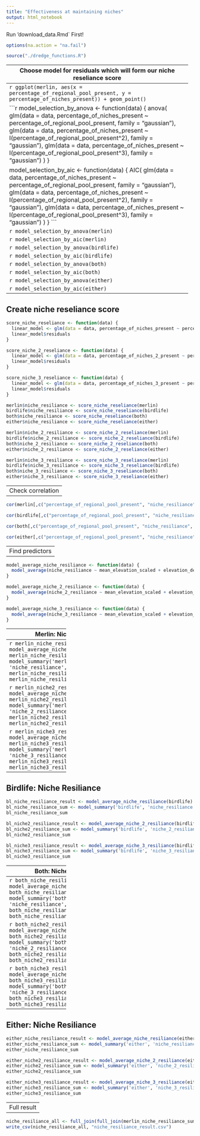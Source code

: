 ```yaml
---
title: "Effectiveness at maintaining niches"
output: html_notebook
---
```

Run 'download_data.Rmd` First!

```r
options(na.action = "na.fail") 
```

```r
source("./dredge_functions.R")
```

---------------------------------------------------------------------
Choose model for residuals which will form our niche reseliance score
---------------------------------------------------------------------
```r
ggplot(merlin, aes(x = percentage_of_regional_pool_present, y = percentage_of_niches_present)) + geom_point()
```
```r
ggplot(birdlife, aes(x = percentage_of_regional_pool_present, y = percentage_of_niches_present)) + geom_point()
```

```r
model_selection_by_anova <- function(data) {
  anova(
    glm(data = data, percentage_of_niches_present ~ percentage_of_regional_pool_present, family = "gaussian"),
    glm(data = data, percentage_of_niches_present ~ I(percentage_of_regional_pool_present^2), family = "gaussian"),
    glm(data = data, percentage_of_niches_present ~ I(percentage_of_regional_pool_present^3), family = "gaussian")
  )
}

model_selection_by_aic <- function(data) {
  AIC(
    glm(data = data, percentage_of_niches_present ~ percentage_of_regional_pool_present, family = "gaussian"),
    glm(data = data, percentage_of_niches_present ~ I(percentage_of_regional_pool_present^2), family = "gaussian"),
    glm(data = data, percentage_of_niches_present ~ I(percentage_of_regional_pool_present^3), family = "gaussian")
  )
}
```

```r
model_selection_by_anova(merlin)
```

```r
model_selection_by_aic(merlin)
```

```r
model_selection_by_anova(birdlife)
```

```r
model_selection_by_aic(birdlife)
```

```r
model_selection_by_anova(both)
```

```r
model_selection_by_aic(both)
```

```r
model_selection_by_anova(either)
```

```r
model_selection_by_aic(either)
```

---------------------------------------------------------------------
Create niche reseliance score
---------------------------------------------------------------------
```r
score_niche_reseliance <- function(data) {
  linear_model <- glm(data = data, percentage_of_niches_present ~ percentage_of_regional_pool_present, family = "gaussian")
  linear_model$residuals
}

score_niche_2_reseliance <- function(data) {
  linear_model <- glm(data = data, percentage_of_niches_2_present ~ percentage_of_regional_pool_present, family = "gaussian")
  linear_model$residuals
}

score_niche_3_reseliance <- function(data) {
  linear_model <- glm(data = data, percentage_of_niches_3_present ~ percentage_of_regional_pool_present, family = "gaussian")
  linear_model$residuals
}
```

```r
merlin$niche_resiliance <- score_niche_reseliance(merlin)
birdlife$niche_resiliance <- score_niche_reseliance(birdlife)
both$niche_resiliance <- score_niche_reseliance(both)
either$niche_resiliance <- score_niche_reseliance(either)

merlin$niche_2_resiliance <- score_niche_2_reseliance(merlin)
birdlife$niche_2_resiliance <- score_niche_2_reseliance(birdlife)
both$niche_2_resiliance <- score_niche_2_reseliance(both)
either$niche_2_resiliance <- score_niche_2_reseliance(either)

merlin$niche_3_resiliance <- score_niche_3_reseliance(merlin)
birdlife$niche_3_resiliance <- score_niche_3_reseliance(birdlife)
both$niche_3_resiliance <- score_niche_3_reseliance(both)
either$niche_3_resiliance <- score_niche_3_reseliance(either)
```

----------------------
Check correlation
----------------------

```r
cor(merlin[,c("percentage_of_regional_pool_present", "niche_resiliance", "percentage_of_niches_present")])
```


```r
cor(birdlife[,c("percentage_of_regional_pool_present", "niche_resiliance", "percentage_of_niches_present")])
```

```r
cor(both[,c("percentage_of_regional_pool_present", "niche_resiliance", "percentage_of_niches_present")])
```

```r
cor(either[,c("percentage_of_regional_pool_present", "niche_resiliance", "percentage_of_niches_present")])
```

----------------------
Find predictors
----------------------

```r
model_average_niche_resiliance <- function(data) {
  model_average(niche_resiliance ~ mean_elevation_scaled + elevation_delta_scaled + closed_forest + cultivated + herbaceous_wetland + herbaceous_vegetation + open_forest + permanent_water + shrubs + urban + realm + (1|city_name), data, 4)
}

model_average_niche_2_resiliance <- function(data) {
  model_average(niche_2_resiliance ~ mean_elevation_scaled + elevation_delta_scaled + closed_forest + cultivated + herbaceous_wetland + herbaceous_vegetation + open_forest + permanent_water + shrubs + urban + realm + (1|city_name), data, 4)
}

model_average_niche_3_resiliance <- function(data) {
  model_average(niche_3_resiliance ~ mean_elevation_scaled + elevation_delta_scaled + closed_forest + cultivated + herbaceous_wetland + herbaceous_vegetation + open_forest + permanent_water + shrubs + urban + realm + (1|city_name), data, 4)
}
```


----------------------
Merlin: Niche Resiliance
----------------------
```r
merlin_niche_resiliance_result <- model_average_niche_resiliance(merlin)
merlin_niche_resiliance_sum <- model_summary('merlin', 'niche_resiliance', merlin_niche_resiliance_result)
merlin_niche_resiliance_sum
```

```r
merlin_niche2_resiliance_result <- model_average_niche_2_resiliance(merlin)
merlin_niche2_resiliance_sum <- model_summary('merlin', 'niche_2_resiliance', merlin_niche2_resiliance_result)
merlin_niche2_resiliance_sum
```

```r
merlin_niche3_resiliance_result <- model_average_niche_3_resiliance(merlin)
merlin_niche3_resiliance_sum <- model_summary('merlin', 'niche_3_resiliance', merlin_niche3_resiliance_result)
merlin_niche3_resiliance_sum
```

----------------------
Birdlife: Niche Resiliance
----------------------
```r
bl_niche_resiliance_result <- model_average_niche_resiliance(birdlife)
bl_niche_resiliance_sum <- model_summary('birdlife', 'niche_resiliance', bl_niche_resiliance_result)
bl_niche_resiliance_sum
```
```r
bl_niche2_resiliance_result <- model_average_niche_2_resiliance(birdlife)
bl_niche2_resiliance_sum <- model_summary('birdlife', 'niche_2_resiliance', bl_niche2_resiliance_result)
bl_niche2_resiliance_sum
```

```r
bl_niche3_resiliance_result <- model_average_niche_3_resiliance(birdlife)
bl_niche3_resiliance_sum <- model_summary('birdlife', 'niche_3_resiliance', bl_niche3_resiliance_result)
bl_niche3_resiliance_sum
```

----------------------
Both: Niche Resiliance
----------------------
```r
both_niche_resiliance_result <- model_average_niche_resiliance(both)
both_niche_resiliance_sum <- model_summary('both', 'niche_resiliance', both_niche_resiliance_result)
both_niche_resiliance_sum
```

```r
both_niche2_resiliance_result <- model_average_niche_2_resiliance(both)
both_niche2_resiliance_sum <- model_summary('both', 'niche_2_resiliance', both_niche2_resiliance_result)
both_niche2_resiliance_sum
```

```r
both_niche3_resiliance_result <- model_average_niche_3_resiliance(both)
both_niche3_resiliance_sum <- model_summary('both', 'niche_3_resiliance', both_niche3_resiliance_result)
both_niche3_resiliance_sum
```

----------------------
Either: Niche Resiliance
----------------------
```r
either_niche_resiliance_result <- model_average_niche_resiliance(either)
either_niche_resiliance_sum <- model_summary('either', 'niche_resiliance', either_niche_resiliance_result)
either_niche_resiliance_sum
```

```r
either_niche2_resiliance_result <- model_average_niche_2_resiliance(either)
either_niche2_resiliance_sum <- model_summary('either', 'niche_2_resiliance', either_niche2_resiliance_result)
either_niche2_resiliance_sum
```

```r
either_niche3_resiliance_result <- model_average_niche_3_resiliance(either)
either_niche3_resiliance_sum <- model_summary('either', 'niche_3_resiliance', either_niche3_resiliance_result)
either_niche3_resiliance_sum
```

----------------------
Full result
----------------------
```r
niche_resiliance_all <- full_join(full_join(merlin_niche_resiliance_sum, bl_niche_resiliance_sum), full_join(both_niche_resiliance_sum, either_niche_resiliance_sum))
write_csv(niche_resiliance_all, "niche_resiliance_result.csv")
```


